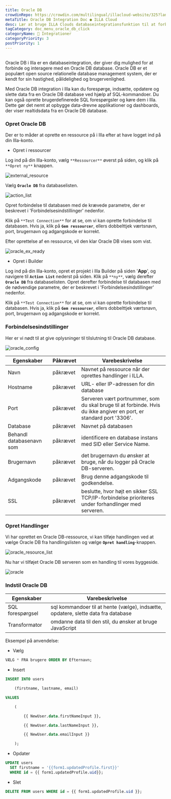 ```yaml
---
title: Oracle DB
crowdinRepo: https://crowdin.com/multilingual/illacloud-website/325?languages=da&filter=basic&value=0
metaTitle: Oracle DB Integration Doc ● ILLA Cloud
desc: Lær at bruge ILLA Clouds databaseintegrationsfunktion til at forbinde og interagere med din OracleDB database i nogle få enkle trin.
tagCategory: doc_menu_oracle_db_click
categoryName: 🔨 Integrationer
categoryPriority: 3
postPriority: 1
---
```


## <h2 hidden>Hvad er Oracle DB?</h2>

Oracle DB i Illa er en databaseintegration, der giver dig mulighed for at forbinde og interagere med en Oracle DB database. Oracle DB er et populært open source relationelle database management system, der er kendt for sin hastighed, pålidelighed og brugervenlighed.

Med Oracle DB integration i Illa kan du forespørge, indsætte, opdatere og slette data fra en Oracle DB database ved hjælp af SQL-kommandoer. Du kan også oprette brugerdefinerede SQL forespørgsler og køre dem i Illa. Dette gør det nemt at opbygge data-drevne applikationer og dashboards, der viser realtidsdata fra en Oracle DB database.

### Opret Oracle DB

Der er to måder at oprette en ressource på i Illa efter at have logget ind på din Illa-konto. 

-   Opret i ressourcer

Log ind på din Illa-konto, vælg `**Ressourcer**` øverst på siden, og klik på `**Opret ny**` knappen. 

![external_resource](https://cdn.illacloud.com/official-website/img/docs/external_resource.png)

Vælg **`Oracle DB`** fra databaselisten.

![action_list](https://cdn.illacloud.com/official-website/img/docs/action_list.png)

Opret forbindelse til databasen med de krævede parametre, der er beskrevet i 'Forbindelsesindstillinger' nedenfor. 

Klik på `**Test Connection**` for at se, om vi kan oprette forbindelse til databasen. Hvis ja, klik på **`Gem ressourcer`**, ellers dobbelttjek værtsnavn, port, brugernavn og adgangskode er korrekt.

Efter oprettelse af en ressource, vil den klar Oracle DB vises som vist.

![oracle_ex_ready](https://cdn.illacloud.com/official-website/img/docs/oracle_ex_ready.png)

-   Opret i Builder

Log ind på din Illa-konto, opret et projekt i Illa Builder på siden '**App**', og navigere til **`Action List`** nederst på siden. Klik på `**ny**`, vælg derefter **`Oracle DB`** fra databaselisten. Opret derefter forbindelse til databasen med de nødvendige parametre, der er beskrevet i 'Forbindelsesindstillinger' nedenfor.

Klik på `**Test Connection**` for at se, om vi kan oprette forbindelse til databasen. Hvis ja, klik på **`Gem ressourcer`**, ellers dobbelttjek værtsnavn, port, brugernavn og adgangskode er korrekt.

### Forbindelsesindstillinger

Her er vi nødt til at give oplysninger til tilslutning til Oracle DB database.

![oracle_config](https://cdn.illacloud.com/official-website/img/docs/oracle_config.png)

| Egenskaber               | Påkrævet  | Varebeskrivelse                                                                                                     |
| ------------------------ | --------- | ------------------------------------------------------------------------------------------------------------------- |
| Navn                     | påkrævet  | Navnet på ressource når der oprettes handlinger i ILLA.                                                             |
| Hostname                 | påkrævet  | URL- eller IP-adressen for din database                                                                             |
| Port                     | påkrævet  | Serveren vært portnummer, som du skal bruge til at forbinde. Hvis du ikke angiver en port, er standard port '3306'. |
| Database                 | påkrævet  | Navnet på databasen                                                                                                 |
| Behandl databasenavn som | påkrævet  | identificere en database instans med SID eller Service Name.                                                        |
| Brugernavn               | påkrævet  | det brugernavn du ønsker at bruge, når du logger på Oracle DB-serveren.                                             |
| Adgangskode              | påkrævet  | Brug denne adgangskode til godkendelse.                                                                             |
| SSL                      | påkrævet  | beslutte, hvor højt en sikker SSL TCP/IP-forbindelse prioriteres under forhandlinger med serveren.                  |

### Opret Handlinger

Vi har oprettet en Oracle DB-ressource, vi kan tilføje handlingen ved at vælge Oracle DB fra handlingslisten og vælge **`Opret handling`**-knappen.

![oracle_resource_list](https://cdn.illacloud.com/official-website/img/docs/oracle_resource_list.png)

 Nu har vi tilføjet Oracle DB serveren som en handling til vores byggeside.

![oracle](https://cdn.illacloud.com/official-website/img/docs/oracle.png)

### Indstil Oracle DB

| Egenskaber       | Varebeskrivelse                                                                   |
| ---------------- | --------------------------------------------------------------------------------- |
| SQL forespørgsel | sql kommandoer til at hente (vælge), indsætte, opdatere, slette data fra database |
| Transformator    | omdanne data til den stil, du ønsker at bruge JavaScript                          |

Eksempel på anvendelse:

-   Vælg

```sql
VÆLG * FRA brugere ORDER BY Efternavn;
```

-   Insert

```sql
INSERT INTO users

	(firstname, lastname, email)

VALUES

	(

		{{ NewUser.data.firstNameInput }},

		{{ NewUser.data.lastNameInput }},

		{{ NewUser.data.emailInput }}

	);
```

-   Opdater

```sql
UPDATE users
  SET firstname = '{{form1.updatedProfile.first}}'
  WHERE id = {{ form1.updatedProfile.uid}};
```

-   Slet

```sql
DELETE FROM users WHERE id = {{ form1.updatedProfile.uid }};
```
